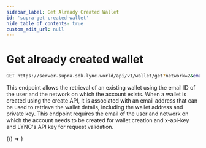 ```yaml
---
sidebar_label: Get Already Created Wallet
id: 'supra-get-created-wallet'
hide_table_of_contents: true
custom_edit_url: null
---
```

# Get already created wallet


```bash
GET https://server-supra-sdk.lync.world/api/v1/wallet/get?network=2&email=test@lync.world&apiKey=x-api-key
```


This endpoint allows the retrieval of an existing wallet using the email ID of the user and the network on which the account exists. When a wallet is created using the create API, it is associated with an email address that can be used to retrieve the wallet details, including the wallet address and private key. This endpoint requires the email of the user and network on which the account needs to be created for wallet creation and x-api-key and LYNC's API key for request validation.


<BrowserOnly>
    {() => <GetAlreadyCreatedWallet/>}
    
</BrowserOnly>